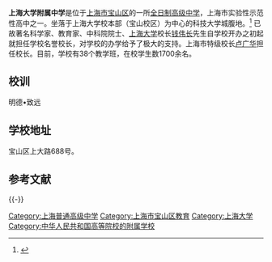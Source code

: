 '''上海大学附属中学'''是位于[[上海市|上海市]][[宝山区_(上海市)|宝山区]]的一所[[全日制|全日制]][[高级中学|高级中学]]，上海市实验性示范性高中之一。坐落于上海大学校本部（宝山校区）为中心的科技大学城腹地。<ref>{{cite web|url =http://www.shdfz.net/web/fzjs/index.asp?id=32|title =上海大学附中 —— 附中介绍|publisher =上大附中官网|accessdate =2014-06-16|deadurl =yes|archiveurl =https://web.archive.org/web/20140714141738/http://www.shdfz.net/web/fzjs/index.asp?id=32|archivedate =2014-07-14}}</ref>
已故著名科学家、教育家、中科院院士、[[上海大学|上海大学]]校长[[钱伟长|钱伟长]]先生自学校开办之初起就担任学校名誉校长，对学校的办学给予了极大的支持。上海市特级校长[[卢广华|卢广华]]担任校长。目前，学校有38个教学班，在校学生数1700余名。

==校训==
明德•致远
==学校地址==
宝山区上大路688号。
== 参考文献 ==
{{Reflist|2}}

{{-}}
{{上海大学}}
{{上海市实验性示范性高中}}

[[Category:上海普通高级中学|Category:上海普通高级中学]]
[[Category:上海市宝山区教育|Category:上海市宝山区教育]]
[[Category:上海大学|Category:上海大学]]
[[Category:中华人民共和国高等院校的附属学校|Category:中华人民共和国高等院校的附属学校]]

{{学校小作品}}
